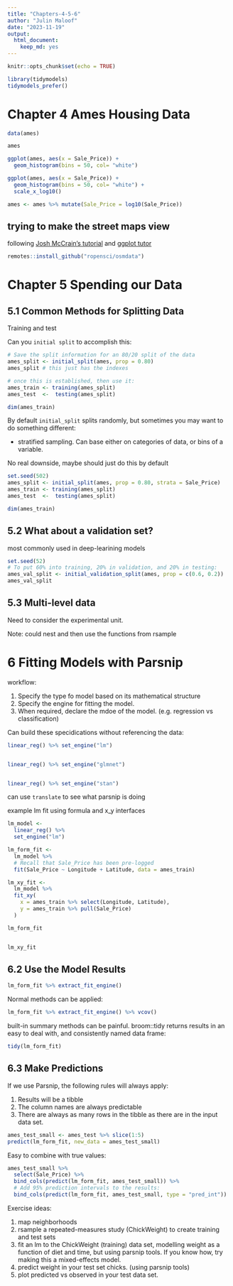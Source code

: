 ```yaml
---
title: "Chapters-4-5-6"
author: "Julin Maloof"
date: "2023-11-19"
output: 
  html_document: 
    keep_md: yes
---
```


```r
knitr::opts_chunk$set(echo = TRUE)
```

```r
library(tidymodels)
tidymodels_prefer()
```


# Chapter 4 Ames Housing Data

```r
data(ames)

ames
```

```r
ggplot(ames, aes(x = Sale_Price)) + 
  geom_histogram(bins = 50, col= "white")
```

```r
ggplot(ames, aes(x = Sale_Price)) + 
  geom_histogram(bins = 50, col= "white") +
  scale_x_log10()
```

```r
ames <- ames %>% mutate(Sale_Price = log10(Sale_Price))
```

## trying to make the street maps view

following [Josh McCrain's tutorial](https://joshuamccrain.com/tutorials/maps/streets_tutorial.html) and [ggplot tutor](https://ggplot2tutor.com/tutorials/streetmaps)

```r
remotes::install_github("ropensci/osmdata")
```

# Chapter 5 Spending our Data

## 5.1 Common Methods for Splitting Data

Training and test

Can you `initial split` to accomplish this:

```r
# Save the split information for an 80/20 split of the data
ames_split <- initial_split(ames, prop = 0.80)
ames_split # this just has the indexes

# once this is established, then use it:
ames_train <- training(ames_split)
ames_test  <-  testing(ames_split)

dim(ames_train)

```

By default `initial_split` splits randomly, but sometimes you may want to do something different:

* stratified sampling.  Can base either on categories of data, or bins of a variable.

No real downside, maybe should just do this by default

```r
set.seed(502)
ames_split <- initial_split(ames, prop = 0.80, strata = Sale_Price)
ames_train <- training(ames_split)
ames_test  <-  testing(ames_split)

dim(ames_train)
```

## 5.2 What about a validation set?

most commonly used in deep-learining models

```r
set.seed(52)
# To put 60% into training, 20% in validation, and 20% in testing:
ames_val_split <- initial_validation_split(ames, prop = c(0.6, 0.2))
ames_val_split

```

## 5.3 Multi-level data

Need to consider the experimental unit.

Note: could nest and then use the functions from rsample

# 6 Fitting Models with Parsnip

workflow:

1. Specify the type fo model based on its mathematical structure
2. Specify the engine for fitting the model.
3. When required, declare the mdoe of the model.  (e.g. regression vs classification)

Can build these specidications without referencing the data:

```r

linear_reg() %>% set_engine("lm")


linear_reg() %>% set_engine("glmnet") 


linear_reg() %>% set_engine("stan")

```

can use `translate` to see what parsnip is doing

example lm fit using formula and x_y interfaces
```r
lm_model <- 
  linear_reg() %>% 
  set_engine("lm")

lm_form_fit <- 
  lm_model %>% 
  # Recall that Sale_Price has been pre-logged
  fit(Sale_Price ~ Longitude + Latitude, data = ames_train)

lm_xy_fit <- 
  lm_model %>% 
  fit_xy(
    x = ames_train %>% select(Longitude, Latitude),
    y = ames_train %>% pull(Sale_Price)
  )

lm_form_fit


lm_xy_fit

```

## 6.2 Use the Model Results

```r
lm_form_fit %>% extract_fit_engine()

```
Normal methods can be applied:

```r
lm_form_fit %>% extract_fit_engine() %>% vcov()

```
built-in summary methods can be painful.  broom::tidy returns results in an easy to deal with, and consistently named data frame:

```r
tidy(lm_form_fit)

```

## 6.3 Make Predictions

If we use Parsnip, the following rules will always apply:

1. Results will be a tibble
2. The column names are always predictable
3. There are always as many rows in the tibble as there are in the input data set.

```r
ames_test_small <- ames_test %>% slice(1:5)
predict(lm_form_fit, new_data = ames_test_small)
```

Easy to combine with true values:

```r
ames_test_small %>% 
  select(Sale_Price) %>% 
  bind_cols(predict(lm_form_fit, ames_test_small)) %>% 
  # Add 95% prediction intervals to the results:
  bind_cols(predict(lm_form_fit, ames_test_small, type = "pred_int")) 
```

Exercise ideas:

1. map neighborhoods
2. rsample a repeated-measures study (ChickWeight) to create training and test sets
3. fit an lm to the ChickWeight (training) data set, modelling weight as a function of diet and time, but using parsnip tools.  If you know how, try making this a mixed-effects model.  
4. predict weight in your test set chicks. (using parsnip tools)
5. plot predicted vs observed in your test data set.


